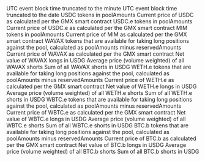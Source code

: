 <ParamField path="minute">
UTC event block time truncated to the minute
</ParamField>
<ParamField path="block_date">
UTC event block time truncated to the date
</ParamField>
<ParamField path="usdc_available_assets">
USDC tokens in poolAmounts
</ParamField>
<ParamField path="usdc_current_price">
Current price of USDC as calculated per the GMX smart contract
</ParamField>
<ParamField path="usdc_e_available_assets">
USDC.e tokens in poolAmounts
</ParamField>
<ParamField path="usdc_e_current_price">
Current price of USDC.e as calculated per the GMX smart contract
</ParamField>
<ParamField path="mim_available_assets">
MIM tokens in poolAmounts
</ParamField>
<ParamField path="mim_current_price">
Current price of MIM as calculated per the GMX smart contract
</ParamField>
<ParamField path="wavax_available_assets">
WAVAX tokens that are available for taking long positions against the pool, calculated as poolAmounts minus reservedAmounts
</ParamField>
<ParamField path="wavax_current_price">
Current price of WAVAX as calculated per the GMX smart contract
</ParamField>
<ParamField path="wavax_longs">
Net value of WAVAX longs in USDG
</ParamField>
<ParamField path="wavax_shorts_entry_price">
Average price (volume weighted) of all WAVAX shorts
</ParamField>
<ParamField path="wavax_shorts_outstanding_notional">
Sum of all WAVAX shorts in USDG
</ParamField>
<ParamField path="weth_e_available_assets">
WETH.e tokens that are available for taking long positions against the pool, calculated as poolAmounts minus reservedAmounts
</ParamField>
<ParamField path="weth_e_current_price">
Current price of WETH.e as calculated per the GMX smart contract
</ParamField>
<ParamField path="weth_e_longs">
Net value of WETH.e longs in USDG
</ParamField>
<ParamField path="weth_e_shorts_entry_price">
Average price (volume weighted) of all WETH.e shorts
</ParamField>
<ParamField path="weth_e_shorts_outstanding_notional">
Sum of all WETH.e shorts in USDG
</ParamField>
<ParamField path="wbtc_e_available_assets">
WBTC.e tokens that are available for taking long positions against the pool, calculated as poolAmounts minus reservedAmounts
</ParamField>
<ParamField path="wbtc_e_current_price">
Current price of WBTC.e as calculated per the GMX smart contract
</ParamField>
<ParamField path="wbtc_e_longs">
Net value of WBTC.e longs in USDG
</ParamField>
<ParamField path="wbtc_e_shorts_entry_price">
Average price (volume weighted) of all WBTC.e shorts
</ParamField>
<ParamField path="wbtc_e_shorts_outstanding_notional">
Sum of all WBTC.e shorts in USDG
</ParamField>
<ParamField path="btc_b_available_assets">
BTC.b tokens that are available for taking long positions against the pool, calculated as poolAmounts minus reservedAmounts
</ParamField>
<ParamField path="btc_b_current_price">
Current price of BTC.b as calculated per the GMX smart contract
</ParamField>
<ParamField path="btc_b_longs">
Net value of BTC.b longs in USDG
</ParamField>
<ParamField path="btc_b_shorts_entry_price">
Average price (volume weighted) of all BTC.b shorts
</ParamField>
<ParamField path="btc_b_shorts_outstanding_notional">
Sum of all BTC.b shorts in USDG
</ParamField>
